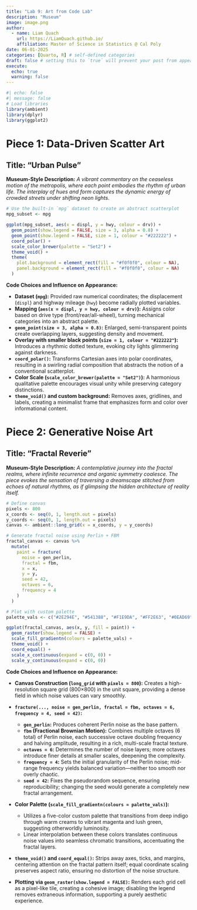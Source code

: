 ```yaml
---
title: "Lab 9: Art from Code Lab"
description: "Museum"
image: image.png
author:
  - name: Liam Quach
    url: https://LiamQuach.github.io/
    affiliation: Master of Science in Statistics @ Cal Poly
date: 06-01-2025
categories: [Quarto, R] # self-defined categories
draft: false # setting this to `true` will prevent your post from appearing on your listing page until you're ready!
execute: 
  echo: true
  warning: false
---
```


```r
#| echo: false
#| message: false
# Load libraries
library(ambient)
library(dplyr)
library(ggplot2)

```

# Piece 1: Data-Driven Scatter Art

## Title: "Urban Pulse"

**Museum-Style Description:**
*A vibrant commentary on the ceaseless motion of the metropolis, where each point embodies the rhythm of urban life. The interplay of hues and form captures the dynamic energy of crowded streets under shifting neon lights.*

```r
# Use the built-in `mpg` dataset to create an abstract scatterplot
mpg_subset <- mpg

ggplot(mpg_subset, aes(x = displ, y = hwy, colour = drv)) +
  geom_point(show.legend = FALSE, size = 3, alpha = 0.8) +
  geom_point(show.legend = FALSE, size = 1, colour = "#222222") +
  coord_polar() +
  scale_color_brewer(palette = "Set2") +
  theme_void() +
  theme(
    plot.background = element_rect(fill = "#f0f0f0", colour = NA),
    panel.background = element_rect(fill = "#f0f0f0", colour = NA)
  )
```

**Code Choices and Influence on Appearance:**

* **Dataset (`mpg`):** Provided raw numerical coordinates; the displacement (`displ`) and highway mileage (`hwy`) become radially plotted variables.
* **Mapping (`aes(x = displ, y = hwy, colour = drv)`):** Assigns color based on drive type (front/rear/all-wheel), turning mechanical categories into an abstract palette.
* **`geom_point(size = 3, alpha = 0.8)`:** Enlarged, semi-transparent points create overlapping layers, suggesting density and movement.
* **Overlay with smaller black points (`size = 1, colour = "#222222"`):** Introduces a rhythmic dotted texture, evoking city lights glimmering against darkness.
* **`coord_polar()`:** Transforms Cartesian axes into polar coordinates, resulting in a swirling radial composition that abstracts the notion of a conventional scatterplot.
* **Color Scale (`scale_color_brewer(palette = "Set2")`):** A harmonious qualitative palette encourages visual unity while preserving category distinctions.
* **`theme_void()` and custom background:** Removes axes, gridlines, and labels, creating a minimalist frame that emphasizes form and color over informational content.

# Piece 2: Generative Noise Art

## Title: "Fractal Reverie"

**Museum-Style Description:**
*A contemplative journey into the fractal realms, where infinite recurrence and organic symmetry coalesce. The piece evokes the sensation of traversing a dreamscape stitched from echoes of natural rhythms, as if glimpsing the hidden architecture of reality itself.*

```r
# Define canvas
pixels <- 800
x_coords <- seq(0, 1, length.out = pixels)
y_coords <- seq(0, 1, length.out = pixels)
canvas <- ambient::long_grid(x = x_coords, y = y_coords)

# Generate fractal noise using Perlin + FBM
fractal_canvas <- canvas %>%
  mutate(
    paint = fracture(
      noise = gen_perlin,
      fractal = fbm,
      x = x,
      y = y,
      seed = 42,
      octaves = 6,
      frequency = 4
    )
  )

# Plot with custom palette
palette_vals <- c("#2E294E", "#541388", "#F1E9DA", "#FF2E63", "#0EAD69")

ggplot(fractal_canvas, aes(x, y, fill = paint)) +
  geom_raster(show.legend = FALSE) +
  scale_fill_gradientn(colours = palette_vals) +
  theme_void() +
  coord_equal() +
  scale_x_continuous(expand = c(0, 0)) +
  scale_y_continuous(expand = c(0, 0))
```

**Code Choices and Influence on Appearance:**

* **Canvas Construction (`long_grid` with `pixels = 800`):** Creates a high-resolution square grid (800×800) in the unit square, providing a dense field in which noise values can vary smoothly.
* **`fracture(..., noise = gen_perlin, fractal = fbm, octaves = 6, frequency = 4, seed = 42)`:**

  * **`gen_perlin`:** Produces coherent Perlin noise as the base pattern.
  * **`fbm` (Fractional Brownian Motion):** Combines multiple octaves (6 total) of Perlin noise, each successive octave doubling frequency and halving amplitude, resulting in a rich, multi-scale fractal texture.
  * **`octaves = 6`:** Determines the number of noise layers; more octaves introduce finer details at smaller scales, deepening the complexity.
  * **`frequency = 4`:** Sets the initial granularity of the Perlin noise; mid-range frequency yields balanced variation—neither too smooth nor overly chaotic.
  * **`seed = 42`:** Fixes the pseudorandom sequence, ensuring reproducibility; changing the seed would generate a completely new fractal arrangement.
* **Color Palette (`scale_fill_gradientn(colours = palette_vals)`):**

  * Utilizes a five-color custom palette that transitions from deep indigo through warm creams to vibrant magenta and lush green, suggesting otherworldly luminosity.
  * Linear interpolation between these colors translates continuous noise values into seamless chromatic transitions, accentuating the fractal layers.
* **`theme_void()` and `coord_equal()`:** Strips away axes, ticks, and margins, centering attention on the fractal pattern itself; equal coordinate scaling preserves aspect ratio, ensuring no distortion of the noise structure.
* **Plotting via `geom_raster(show.legend = FALSE)`:** Renders each grid cell as a pixel-like tile, creating a cohesive image; disabling the legend removes extraneous information, supporting a purely aesthetic experience.
